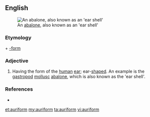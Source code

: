 ==English==
[[Image:AbaloneInside.jpg|thumb|An [[abalone]], also known as an 'ear shell']]

===Etymology===
{{etyl|la}} {{term|auris||ear}} + [[-form]]

===Adjective===
{{en-adj}}

# Having the form of the [[human]] [[ear]]; ear-[[shaped]]. An example is the [[gastropod]] [[mollusc]] [[abalone]], which is also known as the 'ear shell'.

===References===
* {{R:Webster 1913}}

[[et:auriform]]
[[my:auriform]]
[[ta:auriform]]
[[vi:auriform]]